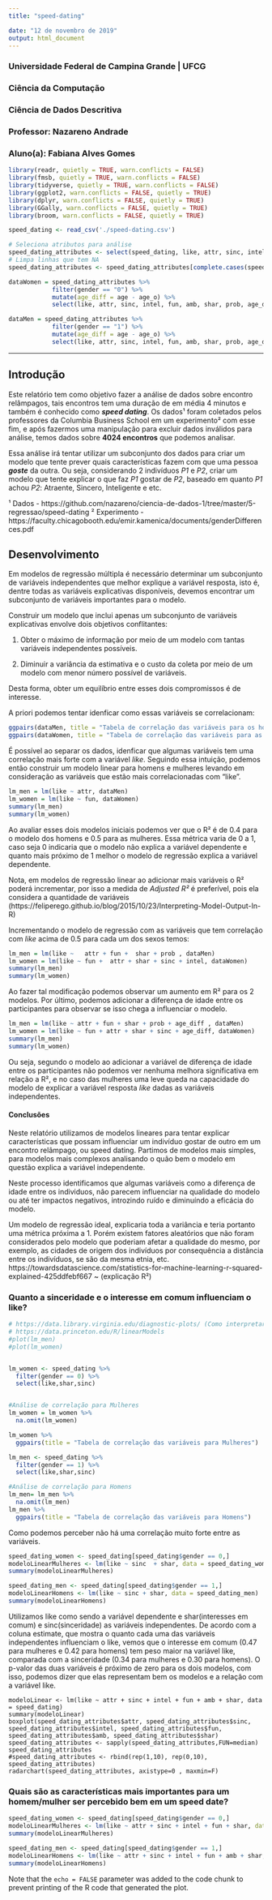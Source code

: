 ```yaml
---
title: "speed-dating"

date: "12 de novembro de 2019"
output: html_document
---
```

### **Universidade Federal de Campina Grande | UFCG**
### **Ciência da Computação **
### **Ciência de Dados Descritiva**
### **Professor**: Nazareno Andrade 
### **Aluno(a)**: Fabiana Alves Gomes

\newpage


```r
library(readr, quietly = TRUE, warn.conflicts = FALSE)
library(fmsb, quietly = TRUE, warn.conflicts = FALSE)
library(tidyverse, quietly = TRUE, warn.conflicts = FALSE)
library(ggplot2, warn.conflicts = FALSE, quietly = TRUE)
library(dplyr, warn.conflicts = FALSE, quietly = TRUE)
library(GGally, warn.conflicts = FALSE, quietly = TRUE)
library(broom, warn.conflicts = FALSE, quietly = TRUE)

speed_dating <- read_csv('./speed-dating.csv')

# Seleciona atributos para análise
speed_dating_attributes <- select(speed_dating, like, attr, sinc, intel, fun, amb, shar, prob, age, age_o, gender)
# Limpa linhas que tem NA
speed_dating_attributes <- speed_dating_attributes[complete.cases(speed_dating_attributes),]

dataWomen = speed_dating_attributes %>% 
            filter(gender == "0") %>% 
            mutate(age_diff = age - age_o) %>% 
            select(like, attr, sinc, intel, fun, amb, shar, prob, age_diff)  

dataMen = speed_dating_attributes %>% 
            filter(gender == "1") %>% 
            mutate(age_diff = age - age_o) %>% 
            select(like, attr, sinc, intel, fun, amb, shar, prob, age_diff)

```

---

## Introdução 

Este relatório tem como objetivo fazer a análise de dados sobre encontro relâmpagos, tais encontros tem uma duração de em média 4 minutos e também é conhecido como ***speed dating***. Os dados¹ foram coletados pelos professores da Columbia Business School em um experimento² com esse fim, e após fazermos uma manipulação para excluir dados inválidos para análise, temos dados sobre **4024 encontros** que podemos analisar. 

Essa análise irá tentar utilizar um subconjunto dos dados para criar um modelo que tente prever quais características fazem com que uma pessoa ***goste*** da outra. Ou seja, considerando 2 indivíduos *P1* e *P2*, criar um modelo que tente explicar o que faz *P1* gostar de *P2*, baseado em quanto *P1* achou *P2*: Atraente, Sincero, Inteligente e etc.

¹ Dados - https://github.com/nazareno/ciencia-de-dados-1/tree/master/5-regressao/speed-dating
² Experimento - https://faculty.chicagobooth.edu/emir.kamenica/documents/genderDifferences.pdf 

## Desenvolvimento 

Em modelos de regressão múltipla é necessário determinar um subconjunto de variáveis independentes que melhor explique a variável resposta, isto é, dentre todas as variáveis explicativas disponíveis, devemos encontrar um subconjunto de variáveis importantes para o modelo. 

Construir um modelo que inclui apenas um subconjunto de variáveis explicativas envolve dois objetivos conflitantes: 

  1. Obter o máximo de informação por meio de um modelo com tantas variáveis independentes possíveis.
  
  2. Diminuir a variância da estimativa e o custo da coleta por meio de um modelo com menor número possível de variáveis.

Desta forma, obter um equilíbrio entre esses dois compromissos é de interesse. 

A priori podemos tentar idenficar como essas variáveis se correlacionam: 

```r
ggpairs(dataMen, title = "Tabela de correlação das variáveis para os homens")
ggpairs(dataWomen, title = "Tabela de correlação das variáveis para as mulheres")
```

É possível ao separar os dados, idenficar que algumas variáveis tem uma correlação mais forte com a variável *like*. Seguindo essa intuição, podemos então construir um modelo linear para homens e mulheres levando em consideração as variáveis que estão mais correlacionadas com "like". 

```r
lm_men = lm(like ~ attr, dataMen)  
lm_women = lm(like ~ fun, dataWomen)
summary(lm_men)
summary(lm_women)
```

Ao avaliar esses dois modelos iniciais podemos ver que o R² é de 0.4 para o modelo dos homens e 0.5 para as mulheres. Essa métrica varia de 0 a 1, caso seja 0 indicaria que o modelo não explica a variável dependente e quanto mais próximo de 1 melhor o modelo de regressão explica a variável dependente.  

Nota, em modelos de regressão linear ao adicionar mais variáveis o R² poderá incrementar, por isso a medida de *Adjusted R²* é preferível, pois ela considera a quantidade de variáveis
(https://feliperego.github.io/blog/2015/10/23/Interpreting-Model-Output-In-R) 


Incrementando o modelo de regressão com as variáveis que tem correlação com *like* acima de 0.5 para cada um dos sexos temos: 

```r
lm_men = lm(like ~   attr + fun +  shar + prob , dataMen)  
lm_women = lm(like ~ fun +  attr + shar + sinc + intel, dataWomen)
summary(lm_men)
summary(lm_women)
```

Ao fazer tal modificação podemos observar um aumento em R² para os 2 modelos. Por último, podemos adicionar a diferença de idade entre os participantes para observar se isso chega a influenciar o modelo. 

```r
lm_men = lm(like ~ attr + fun + shar + prob + age_diff , dataMen)  
lm_women = lm(like ~ fun + attr + shar + sinc + age_diff, dataWomen)
summary(lm_men)
summary(lm_women)
```
Ou seja, segundo o modelo ao adicionar a variável de diferença de idade entre os participantes não podemos ver nenhuma melhora significativa em relação a R², e no caso das mulheres uma leve queda na capacidade do modelo de explicar a variável resposta *like* dadas as variáveis independentes. 

#### Conclusões 


Neste relatório utilizamos de modelos lineares para tentar explicar características que possam  influenciar um indivíduo gostar de outro em um encontro relâmpago, ou speed dating. Partimos de modelos mais simples, para modelos mais complexos analisando o quão bem o modelo em questão explica a variável independente. 

Neste processo identificamos que algumas variáveis como a diferença de idade entre os individuos, não parecem influenciar na qualidade do modelo ou até ter impactos negativos, introzindo ruído e diminuíndo a eficácia do modelo. 

Um modelo de regressão ideal, explicaria toda a variância e teria portanto uma métrica próxima a 1. 
Porém existem fatores aleatórios que não foram considerados pelo modelo que poderiam afetar a qualidade do mesmo, por exemplo, as cidades de origem dos indivíduos por consequência a distância entre os indivíduos, se são da mesma etnia, etc. 
https://towardsdatascience.com/statistics-for-machine-learning-r-squared-explained-425ddfebf667 ~ (explicação R²)



### Quanto a sinceridade e o interesse em comum influenciam o like? 
```r

# https://data.library.virginia.edu/diagnostic-plots/ (Como interpretar a função abaixo)
# https://data.princeton.edu/R/linearModels
#plot(lm_men)
#plot(lm_women)


lm_women <- speed_dating %>%
  filter(gender == 0) %>%
  select(like,shar,sinc)


#Análise de correlação para Mulheres
lm_women = lm_women %>% 
  na.omit(lm_women)

lm_women %>% 
  ggpairs(title = "Tabela de correlação das variáveis para Mulheres")
```


```r

lm_men <- speed_dating %>%
  filter(gender == 1) %>%
  select(like,shar,sinc)

#Análise de correlação para Homens
lm_men= lm_men %>% 
  na.omit(lm_men)
lm_men %>%
  ggpairs(title = "Tabela de correlação das variáveis para Homens")


```

 Como podemos perceber não há uma correlação muito forte entre as variáveis.


```r

speed_dating_women <- speed_dating[speed_dating$gender == 0,]
modeloLinearMulheres <- lm(like ~ sinc  + shar, data = speed_dating_women)
summary(modeloLinearMulheres)

```



```r
speed_dating_men <- speed_dating[speed_dating$gender == 1,]
modeloLinearHomens <- lm(like ~ sinc + shar, data = speed_dating_men)
summary(modeloLinearHomens)

```


Utilizamos like como sendo a variável dependente e shar(interesses em comum) e sinc(sinceridade) as variáveis independentes. De acordo com a coluna estimate, que mostra o quanto cada uma das variáveis independentes influenciam o like, vemos que o interesse em comum (0.47 para mulheres e 0.42 para homens) tem peso maior na variável like, comparada com a sinceridade (0.34 para mulheres e 0.30 para homens). 
O p-valor das duas variáveis é próximo de zero para os dois modelos, com isso, podemos dizer que elas representam bem os modelos e a relação com a variável like.



```
modeloLinear <- lm(like ~ attr + sinc + intel + fun + amb + shar, data = speed_dating)
summary(modeloLinear)
boxplot(speed_dating_attributes$attr, speed_dating_attributes$sinc, speed_dating_attributes$intel, speed_dating_attributes$fun, speed_dating_attributes$amb, speed_dating_attributes$shar)
speed_dating_attributes <- sapply(speed_dating_attributes,FUN=median)
speed_dating_attributes
#speed_dating_attributes <- rbind(rep(1,10), rep(0,10), speed_dating_attributes)
radarchart(speed_dating_attributes, axistype=0 , maxmin=F)
```

### Quais são as características mais importantes para um homem/mulher ser percebido bem em um speed date? 
```r

speed_dating_women <- speed_dating[speed_dating$gender == 0,]
modeloLinearMulheres <- lm(like ~ attr + sinc + intel + fun + shar, data = speed_dating_women)
summary(modeloLinearMulheres)

```


```r
speed_dating_men <- speed_dating[speed_dating$gender == 1,]
modeloLinearHomens <- lm(like ~ attr + sinc + intel + fun + amb + shar, data = speed_dating_men)
summary(modeloLinearHomens)

```
Note that the `echo = FALSE` parameter was added to the code chunk to prevent printing of the R code that generated the plot.
